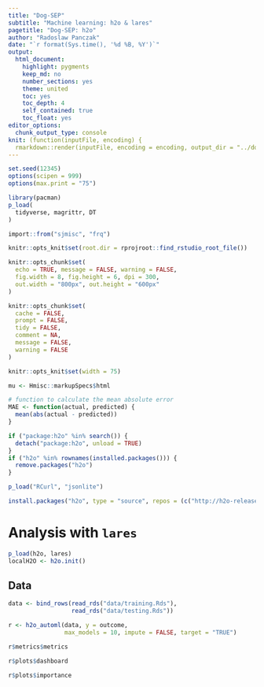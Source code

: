 ```yaml
---
title: "Dog-SEP"
subtitle: "Machine learning: h2o & lares"
pagetitle: "Dog-SEP: h2o"
author: "Radoslaw Panczak"
date: "`r format(Sys.time(), '%d %B, %Y')`"
output: 
  html_document: 
    highlight: pygments
    keep_md: no
    number_sections: yes
    theme: united
    toc: yes
    toc_depth: 4
    self_contained: true
    toc_float: yes
editor_options: 
  chunk_output_type: console
knit: (function(inputFile, encoding) {
  rmarkdown::render(inputFile, encoding = encoding, output_dir = "../docs") })
---
```


<!-- ------------------------------------------------------------ --> 

```r
set.seed(12345)
options(scipen = 999)
options(max.print = "75")

library(pacman)
p_load(
  tidyverse, magrittr, DT
)

import::from("sjmisc", "frq")
```

```r
knitr::opts_knit$set(root.dir = rprojroot::find_rstudio_root_file())

knitr::opts_chunk$set(
  echo = TRUE, message = FALSE, warning = FALSE,
  fig.width = 8, fig.height = 6, dpi = 300,
  out.width = "800px", out.height = "600px"
)

knitr::opts_chunk$set(
  cache = FALSE,
  prompt = FALSE,
  tidy = FALSE,
  comment = NA,
  message = FALSE,
  warning = FALSE
)

knitr::opts_knit$set(width = 75)

mu <- Hmisc::markupSpecs$html
```

```r
# function to calculate the mean absolute error
MAE <- function(actual, predicted) {
  mean(abs(actual - predicted))
}
```

```r
if ("package:h2o" %in% search()) {
  detach("package:h2o", unload = TRUE)
}
if ("h2o" %in% rownames(installed.packages())) {
  remove.packages("h2o")
}

p_load("RCurl", "jsonlite")

install.packages("h2o", type = "source", repos = (c("http://h2o-release.s3.amazonaws.com/h2o/latest_stable_R")))
```

<!-- ------------------------------------------------------------ --> 

# Analysis with `lares`

```r
p_load(h2o, lares)
localH2O <- h2o.init()
```

## Data 

```r
data <- bind_rows(read_rds("data/training.Rds"),
                  read_rds("data/testing.Rds"))
```

```r
r <- h2o_automl(data, y = outcome, 
                max_models = 10, impute = FALSE, target = "TRUE")
```

```r
r$metrics$metrics
```

```r
r$plots$dashboard
```

```r
r$plots$importance
```
